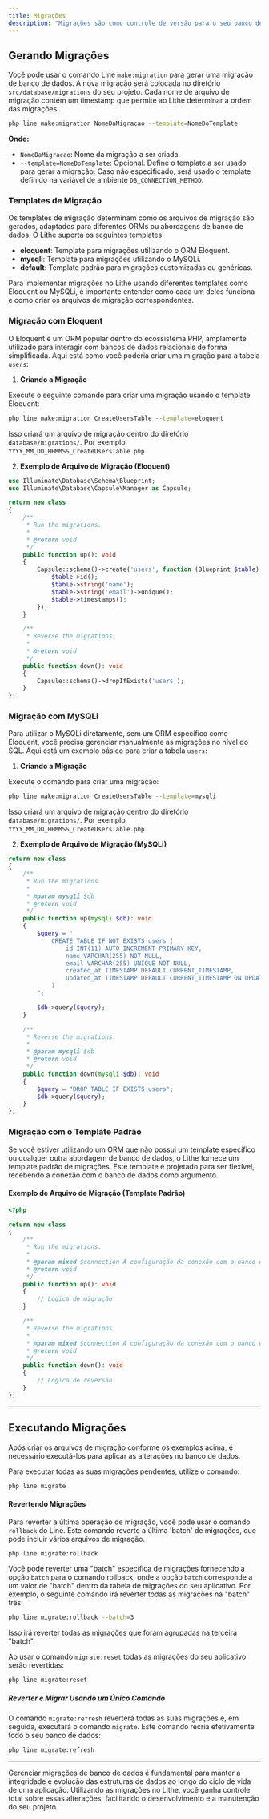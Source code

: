 ```yaml
---
title: Migrações
description: "Migrações são como controle de versão para o seu banco de dados. Elas permitem que sua equipe defina e compartilhe a estrutura do banco de dados da aplicação. Se você já precisou pedir a um colega para adicionar manualmente uma coluna ao seu banco de dados local depois de atualizar suas alterações do controle de versão, você já enfrentou o problema que as migrações de banco de dados resolvem."
---
```


## Gerando Migrações

Você pode usar o comando Line `make:migration` para gerar uma migração de banco de dados. A nova migração será colocada no diretório `src/database/migrations` do seu projeto. Cada nome de arquivo de migração contém um timestamp que permite ao Lithe determinar a ordem das migrações.

```bash
php line make:migration NomeDaMigracao --template=NomeDoTemplate
```
**Onde:**
- `NomeDaMigracao`: Nome da migração a ser criada.
- `--template=NomeDoTemplate`: Opcional. Define o template a ser usado para gerar a migração. Caso não especificado, será usado o template definido na variável de ambiente `DB_CONNECTION_METHOD`.

### Templates de Migração

Os templates de migração determinam como os arquivos de migração são gerados, adaptados para diferentes ORMs ou abordagens de banco de dados. O Lithe suporta os seguintes templates:

- **eloquent**: Template para migrações utilizando o ORM Eloquent.
- **mysqli**: Template para migrações utilizando o MySQLi.
- **default**: Template padrão para migrações customizadas ou genéricas.

Para implementar migrações no Lithe usando diferentes templates como Eloquent ou MySQLi, é importante entender como cada um deles funciona e como criar os arquivos de migração correspondentes.

### Migração com Eloquent

O Eloquent é um ORM popular dentro do ecossistema PHP, amplamente utilizado para interagir com bancos de dados relacionais de forma simplificada. Aqui está como você poderia criar uma migração para a tabela `users`:

1. **Criando a Migração**

Execute o seguinte comando para criar uma migração usando o template Eloquent:

```bash
php line make:migration CreateUsersTable --template=eloquent
```

Isso criará um arquivo de migração dentro do diretório `database/migrations/`. Por exemplo, `YYYY_MM_DD_HHMMSS_CreateUsersTable.php`.

2. **Exemplo de Arquivo de Migração (Eloquent)**

```php
use Illuminate\Database\Schema\Blueprint;
use Illuminate\Database\Capsule\Manager as Capsule;

return new class
{
    /**
     * Run the migrations.
     *
     * @return void
     */
    public function up(): void
    {
        Capsule::schema()->create('users', function (Blueprint $table) {
            $table->id();
            $table->string('name');
            $table->string('email')->unique();
            $table->timestamps();
        });
    }

    /**
     * Reverse the migrations.
     *
     * @return void
     */
    public function down(): void
    {
        Capsule::schema()->dropIfExists('users');
    }
};
```

### Migração com MySQLi

Para utilizar o MySQLi diretamente, sem um ORM específico como Eloquent, você precisa gerenciar manualmente as migrações no nível do SQL. Aqui está um exemplo básico para criar a tabela `users`:

1. **Criando a Migração**

Execute o comando para criar uma migração:

```bash
php line make:migration CreateUsersTable --template=mysqli
```

Isso criará um arquivo de migração dentro do diretório `database/migrations/`. Por exemplo, `YYYY_MM_DD_HHMMSS_CreateUsersTable.php`.

2. **Exemplo de Arquivo de Migração (MySQLi)**

```php
return new class
{
    /**
     * Run the migrations.
     *
     * @param mysqli $db
     * @return void
     */
    public function up(mysqli $db): void
    {
        $query = "
            CREATE TABLE IF NOT EXISTS users (
                id INT(11) AUTO_INCREMENT PRIMARY KEY,
                name VARCHAR(255) NOT NULL,
                email VARCHAR(255) UNIQUE NOT NULL,
                created_at TIMESTAMP DEFAULT CURRENT_TIMESTAMP,
                updated_at TIMESTAMP DEFAULT CURRENT_TIMESTAMP ON UPDATE CURRENT_TIMESTAMP
            )
        ";

        $db->query($query);
    }

    /**
     * Reverse the migrations.
     *
     * @param mysqli $db
     * @return void
     */
    public function down(mysqli $db): void
    {
        $query = "DROP TABLE IF EXISTS users";
        $db->query($query);
    }
};

```

### Migração com o Template Padrão

Se você estiver utilizando um ORM que não possui um template específico ou qualquer outra abordagem de banco de dados, o Lithe fornece um template padrão de migrações. Este template é projetado para ser flexível, recebendo a conexão com o banco de dados como argumento.

#### Exemplo de Arquivo de Migração (Template Padrão)

```php
<?php 

return new class
{
    /**
     * Run the migrations.
     *
     * @param mixed $connection A configuração da conexão com o banco de dados.
     * @return void
     */
    public function up(): void
    {
        // Lógica de migração
    }

    /**
     * Reverse the migrations.
     *
     * @param mixed $connection A configuração da conexão com o banco de dados.
     * @return void
     */
    public function down(): void
    {
        // Lógica de reversão
    }
};
```
---


## Executando Migrações

Após criar os arquivos de migração conforme os exemplos acima, é necessário executá-los para aplicar as alterações no banco de dados.

Para executar todas as suas migrações pendentes, utilize o comando:

```bash
php line migrate
```

#### Revertendo Migrações

Para reverter a última operação de migração, você pode usar o comando `rollback` do Line. Este comando reverte a última 'batch' de migrações, que pode incluir vários arquivos de migração.

```bash
php line migrate:rollback
```

Você pode reverter uma "batch" específica de migrações fornecendo a opção `batch` para o comando rollback, onde a opção `batch` corresponde a um valor de "batch" dentro da tabela de migrações do seu aplicativo. Por exemplo, o seguinte comando irá reverter todas as migrações na "batch" três:

```bash
php line migrate:rollback --batch=3
```

Isso irá reverter todas as migrações que foram agrupadas na terceira "batch".


Ao usar o comando `migrate:reset` todas as migrações do seu aplicativo serão revertidas:

```bash
php line migrate:reset
```

##### **Reverter e Migrar Usando um Único Comando**

O comando `migrate:refresh` reverterá todas as suas migrações e, em seguida, executará o comando `migrate`. Este comando recria efetivamente todo o seu banco de dados:

```bash
php line migrate:refresh
```

---

Gerenciar migrações de banco de dados é fundamental para manter a integridade e evolução das estruturas de dados ao longo do ciclo de vida de uma aplicação. Utilizando as migrações no Lithe, você ganha controle total sobre essas alterações, facilitando o desenvolvimento e a manutenção do seu projeto.
